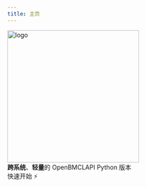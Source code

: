 ```yaml
---
title: 主页
---
```



<div className={styles.hero}>
    <div className={styles.heroInner}>
        <Heading as="h1" className={styles.heroProjectTagline}>
            <img
                width="300"
                className={styles.heroLogo}
                src="./img/logo.svg"
                alt="logo"
            />
            <div className={styles.heroTitle}>
                <Translate id="homepage.title"><b>跨系统</b>、<b>轻量</b>的 OpenBMCLAPI Python 版本</Translate>
            </div>
        </Heading>
        <div className={styles.buttons}>
            <Link className="button button--primary" to="/docs/introduction"> <Translate id="homepage.button">快速开始 ⚡ </Link></Translate>
        </div>
    </div>
</div>
<HomepageFeatures />
<Analytics />
<SpeedInsights />
